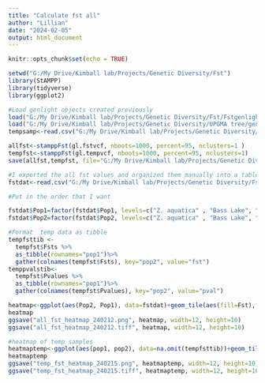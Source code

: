 ---
title: "Calculate fst all"
author: "Lillian"
date: "2024-02-05"
output: html_document
---

```{r setup, include=FALSE}
knitr::opts_chunk$set(echo = TRUE)
```

```{r}
setwd("G:/My Drive/Kimball lab/Projects/Genetic Diversity/Fst")
library(StAMPP)
library(tidyverse)
library(ggplot2)

#Load genlight objects created previously
load("G:/My Drive/Kimball lab/Projects/Genetic Diversity/Fst/Fstgenlight.Rdata")
load("G:/My Drive/Kimball lab/Projects/Genetic Diversity/UPGMA tree/genlight_temp.Rdata")
tempsamp<-read.csv("G:/My Drive/Kimball lab/Projects/Genetic Diversity/SampleKey_OnlyTemporal_240205.csv")
```

```{r}
allfst<-stamppFst(gl.fstvcf, nboots=1000, percent=95, nclusters=1 )
tempfst<-stamppFst(gl.tempvcf, nboots=1000, percent=95, nclusters=1)
save(allfst,tempfst, file="G:/My Drive/Kimball lab/Projects/Genetic Diversity/Fst/fstscores.Rdata")
```
```{r}
#I exported the all fst values and organized them manually into a table for easier plotting, loading that in here
fstdat<-read.csv("G:/My Drive/Kimball lab/Projects/Genetic Diversity/Fst/allfst_table.csv")

#Put in the order that I want

fstdat$Pop1=factor(fstdat$Pop1, levels=c("Z. aquatica" , "Bass Lake", "Clearwater River","Dahler Lake","Decker Lake","Garfield Lake", "Mud Hen Lake","Necktie River", "Ottertail River", "Phantom Lake","Lake Plantagenet", "Shell Lake", "Upper Rice Lake","K2","Barron", "Itasca-C12", "Itasca-C20", "FY-C20","PM3E"))
fstdat$Pop2=factor(fstdat$Pop2, levels=c("Z. aquatica" , "Bass Lake", "Clearwater River","Dahler Lake","Decker Lake","Garfield Lake", "Mud Hen Lake","Necktie River", "Ottertail River", "Phantom Lake","Lake Plantagenet", "Shell Lake", "Upper Rice Lake","K2","Barron", "Itasca-C12", "Itasca-C20", "FY-C20","PM3E")) 
```
```{r}
#Format  temp data as tibble
tempfsttib <-
  tempfst$Fsts %>%
  as_tibble(rownames="pop1")%>%
  gather(colnames(tempfst$Fsts), key="pop2", value="fst")
temppvalstib<-
  tempfst$Pvalues %>%
  as_tibble(rownames="pop1")%>%
  gather(colnames(tempfst$Pvalues), key="pop2", value="pval")
```
```{r}
heatmap<-ggplot(aes(Pop2, Pop1), data=fstdat)+geom_tile(aes(fill=Fst), color="black")+geom_text(size= 2.5, aes(label=sprintf("%0.2f", round(Fst, digits = 2))))+scale_fill_gradient("Fst", low="white", high="#7b77b6")+ theme(axis.text.x=element_text(angle=45,hjust=1,vjust=1), axis.title=element_blank(), panel.background=element_rect(fill="white"), axis.line = element_line())
heatmap
ggsave("all_fst_heatmap_240212.png", heatmap, width=12, height=10)
ggsave("all_fst_heatmap_240212.tiff", heatmap, width=12, height=10)
```
```{r}
#heatmap of temp samples
heatmaptemp<-ggplot(aes(pop1, pop2), data=na.omit(tempfsttib))+geom_tile(aes(fill=fst), color="black")+geom_text(size= 2.5, aes(label=sprintf("%0.2f", round(fst, digits = 2))))+scale_fill_gradient("Fst", low="white", high="#7b77b6")+ theme(axis.text.x=element_text(angle=45,hjust=1,vjust=1), axis.title=element_blank(), panel.background=element_rect(fill="white"), axis.line = element_line())
heatmaptemp
ggsave("temp_fst_heatmap_240215.png", heatmaptemp, width=12, height=10)
ggsave("temp_fst_heatmap_240215.tiff", heatmaptemp, width=12, height=10)
```
